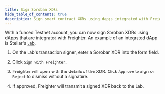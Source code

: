 ```yaml
---
title: Sign Soroban XDRs
hide_table_of_contents: true
description: Sign smart contract XDRs using dapps integrated with Freighter
---
```


With a funded Testnet account, you can now sign Soroban XDRs using dApps that are integrated with Freighter. An example of an integrated dApp is Stellar's [Lab](https://laboratory.stellar.org/#txsigner).

1. On the Lab's transaction signer, enter a Soroban XDR into the form field.

2. Click `Sign with Freighter`.

3. Freighter will open with the details of the XDR. Click `Approve` to sign or `Reject` to dismiss without a signature.

4. If approved, Freighter will transmit a signed XDR back to the Lab.
